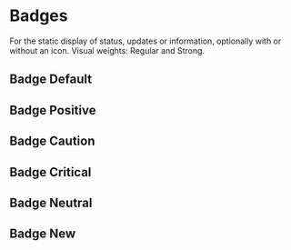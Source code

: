 
<Meta of={BadgeStories} />

# Badges

For the static display of status, updates or information, optionally with or
without an icon. Visual weights: Regular and Strong.

## Badge Default

<Canvas of={BadgeStories.Default} />

## Badge Positive

<Canvas of={BadgeStories.Positive} />

## Badge Caution

<Canvas of={BadgeStories.Caution} />

## Badge Critical

<Canvas of={BadgeStories.Critical} />

## Badge Neutral

<Canvas of={BadgeStories.Neutral} />

## Badge New

<Canvas of={BadgeStories.New} />
